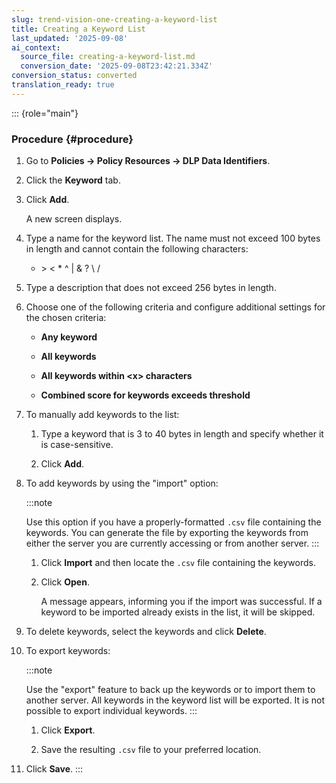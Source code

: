 ```yaml
---
slug: trend-vision-one-creating-a-keyword-list
title: Creating a Keyword List
last_updated: '2025-09-08'
ai_context:
  source_file: creating-a-keyword-list.md
  conversion_date: '2025-09-08T23:42:21.334Z'
conversion_status: converted
translation_ready: true
---
```


::: {role="main"}
### Procedure {#procedure}

1.  Go to **Policies → Policy Resources → DLP Data Identifiers**.

2.  Click the **Keyword** tab.

3.  Click **Add**.

    A new screen displays.

4.  Type a name for the keyword list. The name must not exceed 100 bytes in length and cannot contain the following characters:

    - \> \< \* ^ | & ? \\ /

5.  Type a description that does not exceed 256 bytes in length.

6.  Choose one of the following criteria and configure additional settings for the chosen criteria:

    - **Any keyword**

    - **All keywords**

    - **All keywords within \<x\> characters**

    - **Combined score for keywords exceeds threshold**

7.  To manually add keywords to the list:

    1.  Type a keyword that is 3 to 40 bytes in length and specify whether it is case-sensitive.

    2.  Click **Add**.

8.  To add keywords by using the "import" option:

    :::note

    Use this option if you have a properly-formatted `.csv` file containing the keywords. You can generate the file by exporting the keywords from either the server you are currently accessing or from another server.
    :::

    1.  Click **Import** and then locate the `.csv` file containing the keywords.

    2.  Click **Open**.

        A message appears, informing you if the import was successful. If a keyword to be imported already exists in the list, it will be skipped.

9.  To delete keywords, select the keywords and click **Delete**.

10. To export keywords:

    :::note

    Use the "export" feature to back up the keywords or to import them to another server. All keywords in the keyword list will be exported. It is not possible to export individual keywords.
    :::

    1.  Click **Export**.

    2.  Save the resulting `.csv` file to your preferred location.

11. Click **Save**.
:::
